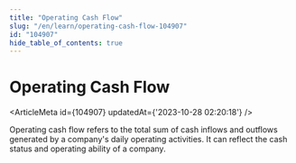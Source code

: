 ```yaml
---
title: "Operating Cash Flow"
slug: "/en/learn/operating-cash-flow-104907"
id: "104907"
hide_table_of_contents: true
---
```



# Operating Cash Flow

<ArticleMeta id={104907} updatedAt={'2023-10-28 02:20:18'} />
<div className='border-solid border-b border-t-0 my-4 border-[var(--ifm-color-gray-300)]' />

Operating cash flow refers to the total sum of cash inflows and outflows generated by a company's daily operating activities. It can reflect the cash status and operating ability of a company.
